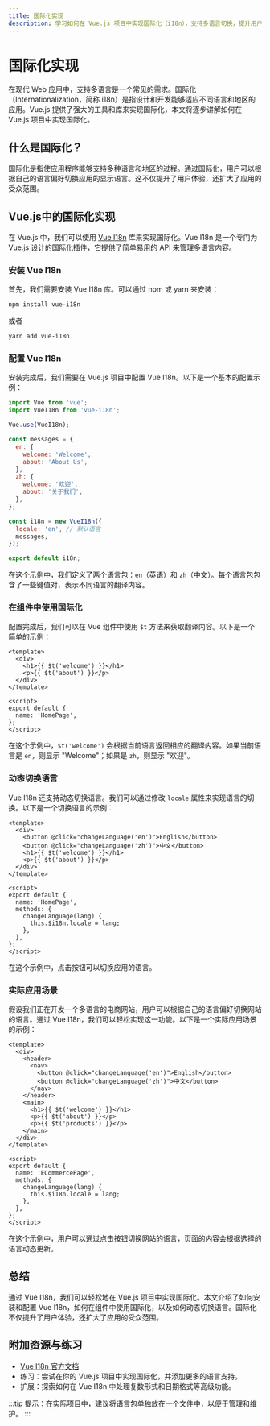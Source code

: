 ```yaml
---
title: 国际化实现
description: 学习如何在 Vue.js 项目中实现国际化（i18n），支持多语言切换，提升用户体验。
---
```


# 国际化实现

在现代 Web 应用中，支持多语言是一个常见的需求。国际化（Internationalization，简称 i18n）是指设计和开发能够适应不同语言和地区的应用。Vue.js 提供了强大的工具和库来实现国际化，本文将逐步讲解如何在 Vue.js 项目中实现国际化。

## 什么是国际化？

国际化是指使应用程序能够支持多种语言和地区的过程。通过国际化，用户可以根据自己的语言偏好切换应用的显示语言。这不仅提升了用户体验，还扩大了应用的受众范围。

## Vue.js中的国际化实现

在 Vue.js 中，我们可以使用 [Vue I18n](https://kazupon.github.io/vue-i18n/) 库来实现国际化。Vue I18n 是一个专门为 Vue.js 设计的国际化插件，它提供了简单易用的 API 来管理多语言内容。

### 安装 Vue I18n

首先，我们需要安装 Vue I18n 库。可以通过 npm 或 yarn 来安装：

```bash
npm install vue-i18n
```

或者

```bash
yarn add vue-i18n
```

### 配置 Vue I18n

安装完成后，我们需要在 Vue.js 项目中配置 Vue I18n。以下是一个基本的配置示例：

```javascript
import Vue from 'vue';
import VueI18n from 'vue-i18n';

Vue.use(VueI18n);

const messages = {
  en: {
    welcome: 'Welcome',
    about: 'About Us',
  },
  zh: {
    welcome: '欢迎',
    about: '关于我们',
  },
};

const i18n = new VueI18n({
  locale: 'en', // 默认语言
  messages,
});

export default i18n;
```

在这个示例中，我们定义了两个语言包：`en`（英语）和 `zh`（中文）。每个语言包包含了一些键值对，表示不同语言的翻译内容。

### 在组件中使用国际化

配置完成后，我们可以在 Vue 组件中使用 `$t` 方法来获取翻译内容。以下是一个简单的示例：

```vue
<template>
  <div>
    <h1>{{ $t('welcome') }}</h1>
    <p>{{ $t('about') }}</p>
  </div>
</template>

<script>
export default {
  name: 'HomePage',
};
</script>
```

在这个示例中，`$t('welcome')` 会根据当前语言返回相应的翻译内容。如果当前语言是 `en`，则显示 "Welcome"；如果是 `zh`，则显示 "欢迎"。

### 动态切换语言

Vue I18n 还支持动态切换语言。我们可以通过修改 `locale` 属性来实现语言的切换。以下是一个切换语言的示例：

```vue
<template>
  <div>
    <button @click="changeLanguage('en')">English</button>
    <button @click="changeLanguage('zh')">中文</button>
    <h1>{{ $t('welcome') }}</h1>
    <p>{{ $t('about') }}</p>
  </div>
</template>

<script>
export default {
  name: 'HomePage',
  methods: {
    changeLanguage(lang) {
      this.$i18n.locale = lang;
    },
  },
};
</script>
```

在这个示例中，点击按钮可以切换应用的语言。

### 实际应用场景

假设我们正在开发一个多语言的电商网站，用户可以根据自己的语言偏好切换网站的语言。通过 Vue I18n，我们可以轻松实现这一功能。以下是一个实际应用场景的示例：

```vue
<template>
  <div>
    <header>
      <nav>
        <button @click="changeLanguage('en')">English</button>
        <button @click="changeLanguage('zh')">中文</button>
      </nav>
    </header>
    <main>
      <h1>{{ $t('welcome') }}</h1>
      <p>{{ $t('about') }}</p>
      <p>{{ $t('products') }}</p>
    </main>
  </div>
</template>

<script>
export default {
  name: 'ECommercePage',
  methods: {
    changeLanguage(lang) {
      this.$i18n.locale = lang;
    },
  },
};
</script>
```

在这个示例中，用户可以通过点击按钮切换网站的语言，页面的内容会根据选择的语言动态更新。

## 总结

通过 Vue I18n，我们可以轻松地在 Vue.js 项目中实现国际化。本文介绍了如何安装和配置 Vue I18n，如何在组件中使用国际化，以及如何动态切换语言。国际化不仅提升了用户体验，还扩大了应用的受众范围。

## 附加资源与练习

- [Vue I18n 官方文档](https://kazupon.github.io/vue-i18n/)
- 练习：尝试在你的 Vue.js 项目中实现国际化，并添加更多的语言支持。
- 扩展：探索如何在 Vue I18n 中处理复数形式和日期格式等高级功能。

:::tip
提示：在实际项目中，建议将语言包单独放在一个文件中，以便于管理和维护。
:::